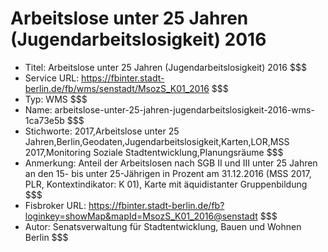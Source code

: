 # Arbeitslose unter 25 Jahren (Jugendarbeitslosigkeit) 2016
- Titel: Arbeitslose unter 25 Jahren (Jugendarbeitslosigkeit) 2016 $$$
- Service URL: https://fbinter.stadt-berlin.de/fb/wms/senstadt/MsozS_K01_2016 $$$
- Typ: WMS $$$
- Name: arbeitslose-unter-25-jahren-jugendarbeitslosigkeit-2016-wms-1ca73e5b $$$
- Stichworte: 2017,Arbeitslose unter 25 Jahren,Berlin,Geodaten,Jugendarbeitslosigkeit,Karten,LOR,MSS 2017,Monitoring Soziale Stadtentwicklung,Planungsräume $$$
- Anmerkung: Anteil der Arbeitslosen nach SGB II und III unter 25 Jahren an den 15- bis unter 25-Jährigen in Prozent am 31.12.2016 (MSS 2017, PLR, Kontextindikator: K 01), Karte mit äquidistanter Gruppenbildung $$$
- Fisbroker URL: https://fbinter.stadt-berlin.de/fb?loginkey=showMap&mapId=MsozS_K01_2016@senstadt $$$
- Autor: Senatsverwaltung für Stadtentwicklung, Bauen und Wohnen Berlin $$$
